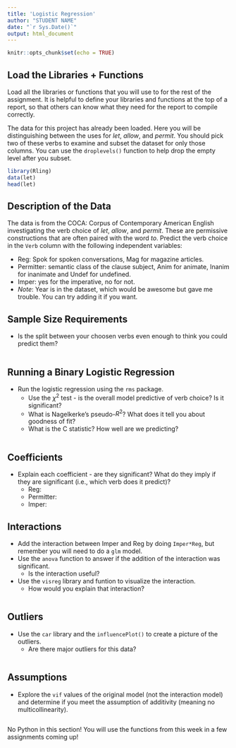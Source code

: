 ```yaml
---
title: 'Logistic Regression'
author: "STUDENT NAME"
date: "`r Sys.Date()`"
output: html_document
---
```


```r
knitr::opts_chunk$set(echo = TRUE)
```

## Load the Libraries + Functions

Load all the libraries or functions that you will use to for the rest of the assignment. It is helpful to define your libraries and functions at the top of a report, so that others can know what they need for the report to compile correctly.

The data for this project has already been loaded. Here you will be distinguishing between the uses for *let*, *allow*, and *permit*. You should pick two of these verbs to examine and subset the dataset for only those columns. You can use the `droplevels()` function to help drop the empty level after you subset.  

```r
library(Rling)
data(let)
head(let)
```

## Description of the Data

The data is from the COCA: Corpus of Contemporary American English investigating the verb choice of *let*, *allow*, and *permit*. These are permissive constructions that are often paired with the word *to*. Predict the verb choice in the `Verb` column with the following independent variables:

  - Reg: Spok for spoken conversations, Mag for magazine articles. 
  - Permitter: semantic class of the clause subject, Anim for animate, Inanim for inanimate and Undef for undefined.
  - Imper: yes for the imperative, no for not.
  - *Note*: Year is in the dataset, which would be awesome but gave me trouble. You can try adding it if you want. 

## Sample Size Requirements

- Is the split between your choosen verbs even enough to think you could predict them?

```r

```

## Running a Binary Logistic Regression

- Run the logistic regression using the `rms` package. 
  - Use the $\chi^2$ test - is the overall model predictive of verb choice? Is it significant?
  - What is Nagelkerke's pseudo-$R^2$? What does it tell you about goodness of fit?
  - What is the C statistic? How well are we predicting?

```r

```

## Coefficients

- Explain each coefficient - are they significant? What do they imply if they are significant (i.e., which verb does it predict)?
    - Reg:
    - Permitter: 
    - Imper: 

## Interactions

- Add the interaction between Imper and Reg by doing `Imper*Reg`, but remember you will need to do a `glm` model.
- Use the `anova` function to answer if the addition of the interaction was significant.
  - Is the interaction useful?
- Use the `visreg` library and funtion to visualize the interaction.
  - How would you explain that interaction? 
  

```r

```

## Outliers

- Use the `car` library and the `influencePlot()` to create a picture of the outliers. 
  - Are there major outliers for this data?

```r

```

## Assumptions

- Explore the `vif` values of the original model (not the interaction model) and determine if you meet the assumption of additivity (meaning no multicollinearity). 

```r

```

No Python in this section! You will use the functions from this week in a few assignments coming up!